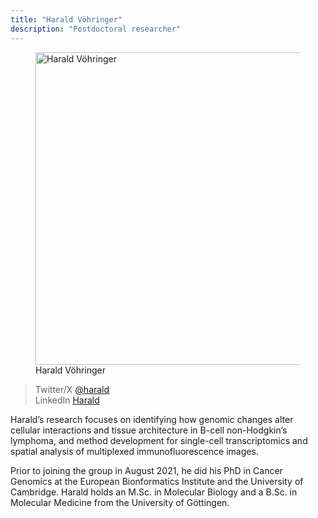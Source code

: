 ```yaml
---
title: "Harald Vöhringer"
description: "Postdoctoral researcher"
---
```

<!-- Use a smaller thumbnail preview picture with appropriate aspect ratio for the YAML image argument--->


![Harald Vöhringer](harald-vohringer.png){width=500 fig-align="center"}

>Twitter/X         [@harald](https://twitter.com/harald_voeh) \
>LinkedIn          [Harald](https://www.linkedin.com/in/harald-v%C3%B6hringer-66045097/) \

Harald's research focuses on identifying how genomic changes alter cellular interactions and tissue architecture in B-cell non-Hodgkin's lymphoma, and method development for single-cell transcriptomics and spatial analysis of multiplexed immunofluorescence images.


Prior to joining the group in August 2021, he did his PhD in Cancer Genomics at the European Bionformatics Institute and the University of Cambridge. Harald holds an M.Sc. in Molecular Biology and a B.Sc. in Molecular Medicine from the University of Göttingen. 
